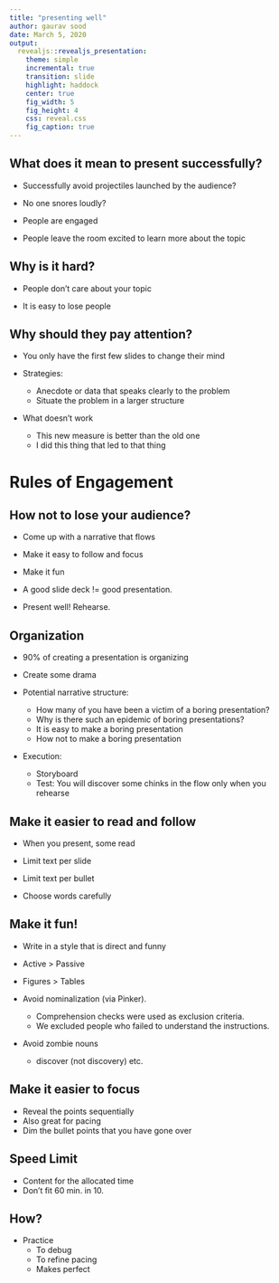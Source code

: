 ```yaml
---
title: "presenting well"
author: gaurav sood
date: March 5, 2020
output:
  revealjs::revealjs_presentation:
    theme: simple
    incremental: true
    transition: slide
    highlight: haddock
    center: true
    fig_width: 5
    fig_height: 4
    css: reveal.css
    fig_caption: true
---
```


## What does it mean to present successfully?

* Successfully avoid projectiles launched by the audience?

* No one snores loudly?

* People are engaged

* People leave the room excited to learn more about the topic

## Why is it hard?

* People don't care about your topic

* It is easy to lose people

## Why should they pay attention? 

* You only have the first few slides to change their mind

* Strategies:
  - Anecdote or data that speaks clearly to the problem
  - Situate the problem in a larger structure
  
* What doesn't work
  - This new measure is better than the old one
  - I did this thing that led to that thing


# Rules of Engagement

## How not to lose your audience?

* Come up with a narrative that flows

* Make it easy to follow and focus

* Make it fun

* A good slide deck != good presentation.

* Present well! Rehearse.

## Organization

* 90% of creating a presentation is organizing

* Create some drama

* Potential narrative structure:
  - How many of you have been a victim of a boring presentation?
  - Why is there such an epidemic of boring presentations?
  - It is easy to make a boring presentation
  - How not to make a boring presentation

* Execution: 
  - Storyboard
  - Test: You will discover some chinks in the flow only when you rehearse

## Make it easier to read and follow

* When you present, some read

* Limit text per slide

* Limit text per bullet

* Choose words carefully

## Make it fun!

* Write in a style that is direct and funny

* Active > Passive

* Figures > Tables

* Avoid nominalization (via Pinker). 
  - Comprehension checks were used as exclusion criteria.
  - We excluded people who failed to understand the instructions.

* Avoid zombie nouns
  - discover (not discovery) etc. 

## Make it easier to focus

* Reveal the points sequentially
* Also great for pacing
* Dim the bullet points that you have gone over

## Speed Limit

* Content for the allocated time
* Don't fit 60 min. in 10.

## How?

* Practice
  - To debug
  - To refine pacing
  - Makes perfect
